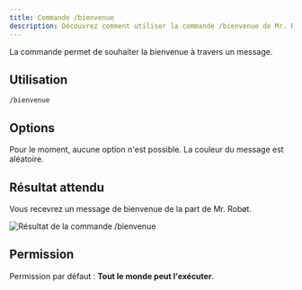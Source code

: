 ```yaml
---
title: Commande /bienvenue
description: Découvrez comment utiliser la commande /bienvenue de Mr. Robøt.
---
```


La commande permet de souhaiter la bienvenue à travers un message.

## Utilisation

```
/bienvenue
```

## Options
Pour le moment, aucune option n'est possible. La couleur du message est aléatoire.

## Résultat attendu

Vous recevrez un message de bienvenue de la part de Mr. Robøt.

![Résultat de la commande /bienvenue](/img/welcome/welcome.png)

## Permission

Permission par défaut : **Tout le monde peut l'exécuter**.
